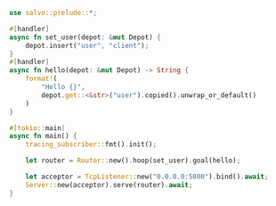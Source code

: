
```rust  title="use-depot/src/main.rs"
use salvo::prelude::*;

#[handler]
async fn set_user(depot: &mut Depot) {
    depot.insert("user", "client");
}
#[handler]
async fn hello(depot: &mut Depot) -> String {
    format!(
        "Hello {}",
        depot.get::<&str>("user").copied().unwrap_or_default()
    )
}

#[tokio::main]
async fn main() {
    tracing_subscriber::fmt().init();

    let router = Router::new().hoop(set_user).goal(hello);

    let acceptor = TcpListener::new("0.0.0.0:5800").bind().await;
    Server::new(acceptor).serve(router).await;
}

```